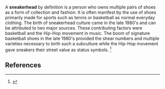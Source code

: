 {{Expand|date=January 2008}}

A '''sneakerhead''' by definition is a person who owns multiple pairs of shoes as a form of collection and fashion.  It is often manifest by the use of shoes primarily made for sports such as tennis or basketball as normal everyday clothing.  The birth of sneakerhead culture came in the late 1980's and can be attributed to two major sources.  These contributing factors were basketball and the Hip-Hop movement in music.  The boom of signature basketball shoes in the late 1980's provided the shear numbers and multiple varieties necessary to birth such a subculture while the Hip-Hop movement gave sneakers their street value as status symbols. <ref>{{cite web|url=http://www.washingtonpost.com/wp-dyn/content/article/2007/01/14/AR2007011400451_2.html|publisher=The Washington Post|title=Sneakerheads love to show off shoes|accessdate=2008-01-19}}</ref>

==References==
<references/>

{{stub}}